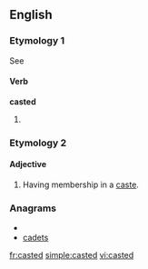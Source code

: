 ==English==

===Etymology 1===
See {{term|cast#Etymology|cast}}

====Verb====
'''casted'''

# {{past of|[[cast]]}}

===Etymology 2===
{{suffix|caste|ed}}

====Adjective====
{{en-adj|-}}

# Having membership in a [[caste]].

===Anagrams===
* {{alphagram|acdest}}
* [[cadets#English|cadets]]

[[fr:casted]]
[[simple:casted]]
[[vi:casted]]